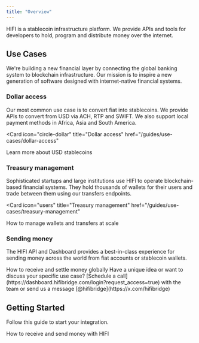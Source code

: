 ```yaml
---
title: "Overview"
---
```


HIFI is a stablecoin infrastructure platform. We provide APIs and tools for developers to hold, program and distribute money over the internet.

## Use Cases

We're building a new financial layer by connecting the global banking system to blockchain infrastructure. Our mission is to inspire a new generation of software designed with internet-native financial systems.

### Dollar access

Our most common use case is to convert fiat into stablecoins. We provide APIs to convert from USD via ACH, RTP and SWIFT. We also support local payment methods in Africa, Asia and South America.

<Card
  icon="circle-dollar"
  title="Dollar access"
  href="/guides/use-cases/dollar-access"
>
  Learn more about USD stablecoins
</Card>

### Treasury management

Sophisticated startups and large institutions use HIFI to operate blockchain-based financial systems. They hold thousands of wallets for their users and trade between them using our transfers endpoints.

<Card
  icon="users"
  title="Treasury management"
  href="/guides/use-cases/treasury-management"
>
  How to manage wallets and transfers at scale
</Card>

### Sending money

The HIFI API and Dashboard provides a best-in-class experience for sending money across the world from fiat accounts or stablecoin wallets.

<Card icon="globe" title="Sending money" href="/guides/use-cases/sending-money">
  How to receive and settle money globally
</Card>

<Note>
  Have a unique idea or want to discuss your specific use case? [Schedule a
  call](https://dashboard.hifibridge.com/login?request_access=true) with the
  team or send us a message [@hifibridge](https://x.com/hifibridge)
</Note>

## Getting Started

Follow this guide to start your integration.

<Card icon="book" title="Quickstart" href="/guides/quickstart">
  How to receive and send money with HIFI
</Card>
